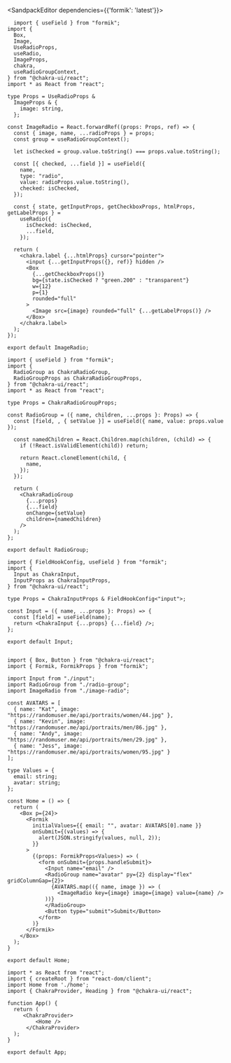 <SandpackEditor dependencies={{'formik': 'latest'}}>

```tsx image-radio.tsx
  import { useField } from "formik";
import {
  Box,
  Image,
  UseRadioProps,
  useRadio,
  ImageProps,
  chakra,
  useRadioGroupContext,
} from "@chakra-ui/react";
import * as React from "react";

type Props = UseRadioProps &
  ImageProps & {
    image: string,
  };

const ImageRadio = React.forwardRef((props: Props, ref) => {
  const { image, name, ...radioProps } = props;
  const group = useRadioGroupContext();

  let isChecked = group.value.toString() === props.value.toString();

  const [{ checked, ...field }] = useField({
    name,
    type: "radio",
    value: radioProps.value.toString(),
    checked: isChecked,
  });

  const { state, getInputProps, getCheckboxProps, htmlProps, getLabelProps } =
    useRadio({
      isChecked: isChecked,
      ...field,
    });

  return (
    <chakra.label {...htmlProps} cursor="pointer">
      <input {...getInputProps({}, ref)} hidden />
      <Box
        {...getCheckboxProps()}
        bg={state.isChecked ? "green.200" : "transparent"}
        w={12}
        p={1}
        rounded="full"
      >
        <Image src={image} rounded="full" {...getLabelProps()} />
      </Box>
    </chakra.label>
  );
});

export default ImageRadio;
```

```tsx radio-group.tsx
import { useField } from "formik";
import {
  RadioGroup as ChakraRadioGroup,
  RadioGroupProps as ChakraRadioGroupProps,
} from "@chakra-ui/react";
import * as React from "react";

type Props = ChakraRadioGroupProps;

const RadioGroup = ({ name, children, ...props }: Props) => {
  const [field, , { setValue }] = useField({ name, value: props.value });

  const namedChildren = React.Children.map(children, (child) => {
    if (!React.isValidElement(child)) return;

    return React.cloneElement(child, {
      name,
    });
  });

  return (
    <ChakraRadioGroup
      {...props}
      {...field}
      onChange={setValue}
      children={namedChildren}
    />
  );
};

export default RadioGroup;
```

```tsx input.tsx 
import { FieldHookConfig, useField } from "formik";
import {
  Input as ChakraInput,
  InputProps as ChakraInputProps,
} from "@chakra-ui/react";

type Props = ChakraInputProps & FieldHookConfig<"input">;

const Input = ({ name, ...props }: Props) => {
  const [field] = useField(name);
  return <ChakraInput {...props} {...field} />;
};

export default Input;
```

```tsx home.tsx active

import { Box, Button } from "@chakra-ui/react";
import { Formik, FormikProps } from "formik";

import Input from "./input";
import RadioGroup from "./radio-group";
import ImageRadio from "./image-radio";

const AVATARS = [
  { name: "Kat", image: "https://randomuser.me/api/portraits/women/44.jpg" },
  { name: "Kevin", image: "https://randomuser.me/api/portraits/men/86.jpg" },
  { name: "Andy", image: "https://randomuser.me/api/portraits/men/29.jpg" },
  { name: "Jess", image: "https://randomuser.me/api/portraits/women/95.jpg" }
];

type Values = {
  email: string;
  avatar: string;
};

const Home = () => {
  return (
    <Box p={24}>
      <Formik
        initialValues={{ email: "", avatar: AVATARS[0].name }}
        onSubmit={(values) => {
          alert(JSON.stringify(values, null, 2));
        }}
      >
        {(props: FormikProps<Values>) => (
          <form onSubmit={props.handleSubmit}>
            <Input name="email" />
            <RadioGroup name="avatar" py={2} display="flex" gridColumnGap={2}>
              {AVATARS.map(({ name, image }) => (
                <ImageRadio key={image} image={image} value={name} />
            ))}
            </RadioGroup>
            <Button type="submit">Submit</Button>
          </form>
        )}
      </Formik>
    </Box>
  );
}

export default Home;
```

```tsx App.tsx
import * as React from "react";
import { createRoot } from "react-dom/client";
import Home from './home';
import { ChakraProvider, Heading } from "@chakra-ui/react";

function App() {
  return (
     <ChakraProvider>
         <Home />
      </ChakraProvider>
  );
}

export default App;
```

</SandpackEditor>